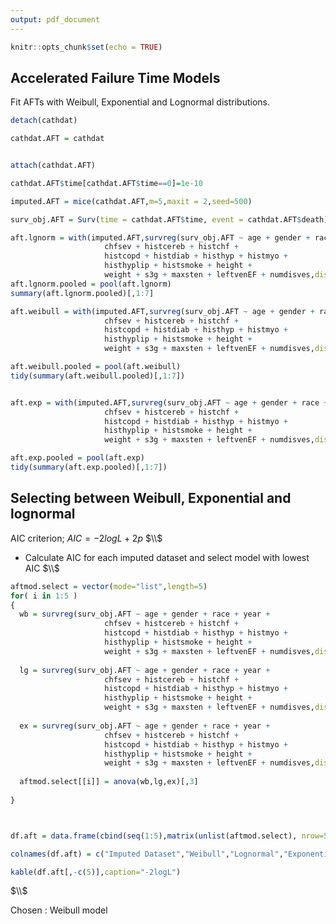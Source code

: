 ```yaml
---
output: pdf_document
---
```


```r
knitr::opts_chunk$set(echo = TRUE)
```

## Accelerated Failure Time Models

Fit AFTs with Weibull, Exponential and Lognormal distributions. 


```r

detach(cathdat)

cathdat.AFT = cathdat


attach(cathdat.AFT)

cathdat.AFT$time[cathdat.AFT$time==0]=1e-10

imputed.AFT = mice(cathdat.AFT,m=5,maxit = 2,seed=500)

surv_obj.AFT = Surv(time = cathdat.AFT$time, event = cathdat.AFT$death)

aft.lgnorm = with(imputed.AFT,survreg(surv_obj.AFT ~ age + gender + race + year + 
                     chfsev + histcereb + histchf + 
                     histcopd + histdiab + histhyp + histmyo + 
                     histhyplip + histsmoke + height + 
                     weight + s3g + maxsten + leftvenEF + numdisves,dist="lognormal"))
aft.lgnorm.pooled = pool(aft.lgnorm)
summary(aft.lgnorm.pooled)[,1:7]

aft.weibull = with(imputed.AFT,survreg(surv_obj.AFT ~ age + gender + race + year + 
                     chfsev + histcereb + histchf + 
                     histcopd + histdiab + histhyp + histmyo + 
                     histhyplip + histsmoke + height + 
                     weight + s3g + maxsten + leftvenEF + numdisves,dist="weibull"))

aft.weibull.pooled = pool(aft.weibull)
tidy(summary(aft.weibull.pooled)[,1:7])


aft.exp = with(imputed.AFT,survreg(surv_obj.AFT ~ age + gender + race + year + 
                     chfsev + histcereb + histchf + 
                     histcopd + histdiab + histhyp + histmyo + 
                     histhyplip + histsmoke + height + 
                     weight + s3g + maxsten + leftvenEF + numdisves,dist="exponential"))

aft.exp.pooled = pool(aft.exp)
tidy(summary(aft.exp.pooled)[,1:7])

```

## Selecting between Weibull, Exponential and lognormal

AIC criterion; $AIC = -2logL + 2p$ $\\$

- Calculate AIC for each imputed dataset and select model with lowest AIC $\\$ 

```r

aftmod.select = vector(mode="list",length=5)
for( i in 1:5 )
{
  wb = survreg(surv_obj.AFT ~ age + gender + race + year + 
                     chfsev + histcereb + histchf + 
                     histcopd + histdiab + histhyp + histmyo + 
                     histhyplip + histsmoke + height + 
                     weight + s3g + maxsten + leftvenEF + numdisves,dist="weibull",data=complete(imputed.AFT,i))
  
  lg = survreg(surv_obj.AFT ~ age + gender + race + year + 
                     chfsev + histcereb + histchf + 
                     histcopd + histdiab + histhyp + histmyo + 
                     histhyplip + histsmoke + height + 
                     weight + s3g + maxsten + leftvenEF + numdisves,dist="lognormal",data=complete(imputed.AFT,i))
  
  ex = survreg(surv_obj.AFT ~ age + gender + race + year + 
                     chfsev + histcereb + histchf + 
                     histcopd + histdiab + histhyp + histmyo + 
                     histhyplip + histsmoke + height + 
                     weight + s3g + maxsten + leftvenEF + numdisves,dist="exponential",data=complete(imputed.AFT,i))
  
  aftmod.select[[i]] = anova(wb,lg,ex)[,3]
  
}



df.aft = data.frame(cbind(seq(1:5),matrix(unlist(aftmod.select), nrow=5, byrow=T),stringsAsFactors=FALSE))

colnames(df.aft) = c("Imputed Dataset","Weibull","Lognormal","Exponential")

kable(df.aft[,-c(5)],caption="-2logL")


```

$\\$

Chosen : Weibull model

